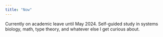 ```yaml
---
title: "Now"
---
```


Currently on academic leave until May 2024. Self-guided study in systems biology, math, type theory, and whatever else I get curious about. 


